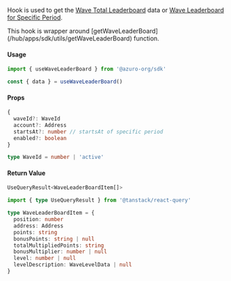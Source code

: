 
Hook is used to get the [Wave Total Leaderboard](/hub/apps/guides/azuro-waves#fetch-total-leaderboard) data or [Wave Leaderboard for Specific Period](/hub/apps/guides/azuro-waves#fetch-leaderboard-for-specific-period).

<Callout type="info">
  This hook is wrapper around [getWaveLeaderBoard](/hub/apps/sdk/utils/getWaveLeaderBoard) function.
</Callout>

#### Usage

```ts
import { useWaveLeaderBoard } from '@azuro-org/sdk'

const { data } = useWaveLeaderBoard()
```

#### Props

```ts
{
  waveId?: WaveId
  account?: Address
  startsAt?: number // startsAt of specific period
  enabled?: boolean
}
```

```ts
type WaveId = number | 'active'
```

#### Return Value

```ts
UseQueryResult<WaveLeaderBoardItem[]>
```

```ts
import { type UseQueryResult } from '@tanstack/react-query'

type WaveLeaderBoardItem = {
  position: number
  address: Address
  points: string
  bonusPoints: string | null
  totalMultipliedPoints: string
  bonusMultiplier: number | null
  level: number | null
  levelDescription: WaveLevelData | null
}
```
